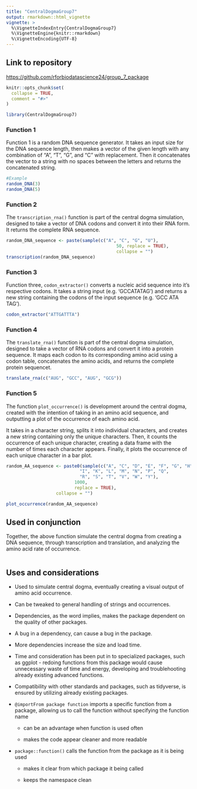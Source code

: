 ```yaml
---
title: "CentralDogmaGroup7"
output: rmarkdown::html_vignette
vignette: >
  %\VignetteIndexEntry{CentralDogmaGroup7}
  %\VignetteEngine{knitr::rmarkdown}
  %\VignetteEncoding{UTF-8}
---
```


## Link to repository

<https://github.com/rforbiodatascience24/group_7_package>

```r
knitr::opts_chunk$set(
  collapse = TRUE,
  comment = "#>"
)
```

```r
library(CentralDogmaGroup7)
```

### Function 1

Function 1 is a random DNA sequence generator. It takes an input size for the DNA sequence length, then makes a vector of the given length with any combination of "A", "T", "G", and "C" with replacement. Then it concatenates the vector to a string with no spaces between the letters and returns the concatenated string.

```r
#Example
random_DNA(3)
random_DNA(5)
```

### Function 2

The `transcription_rna()` function is part of the central dogma simulation, designed to take a vector of DNA codons and convert it into their RNA form. It returns the complete RNA sequence.

```r
random_DNA_sequence <- paste(sample(c("A", "C", "G", "U"),
                                          50, replace = TRUE),
                                          collapse = "")
transcription(random_DNA_sequence)
```

### Function 3

Function three, `codon_extractor()` converts a nucleic acid sequence into it's respective codons. It takes a string input (e.g. 'GCCATATAG') and returns a new string containing the codons of the input sequence (e.g. 'GCC ATA TAG').

```r
codon_extractor("ATTGATTTA")
```

### Function 4

The `translate_rna()` function is part of the central dogma simulation, designed to take a vector of RNA codons and convert it into a protein sequence. It maps each codon to its corresponding amino acid using a codon table, concatenates the amino acids, and returns the complete protein sequencet.

```r
translate_rna(c("AUG", "GCC", "AUG", "GCG"))
```

### Function 5

The function `plot_occurrence()` is development around the central dogma, created with the intention of taking in an amino acid sequence, and outputting a plot of the occurrence of each amino acid.

It takes in a character string, splits it into individual characters, and creates a new string containing only the unique characters. Then, it counts the occurrence of each unique character, creating a data frame with the number of times each character appears. Finally, it plots the occurrence of each unique character in a bar plot.

```r
random_AA_sequence <- paste0(sample(c("A", "C", "D", "E", "F", "G", "H",
                            "I", "K", "L", "M", "N", "P", "Q",
                            "R", "S", "T", "V", "W", "Y"),
                          1000,
                          replace = TRUE),
                   collapse = "")

plot_occurrence(random_AA_sequence)

```

## Used in conjunction

Together, the above function simulate the central dogma from creating a DNA sequence, through transcription and translation, and analyzing the amino acid rate of occurrence.

```r

```

## Uses and considerations

-   Used to simulate central dogma, eventually creating a visual output of amino acid occurrence.

-   Can be tweaked to general handling of strings and occurrences.

-   Dependencies, as the word implies, makes the package dependent on the quality of other packages.

-   A bug in a dependency, can cause a bug in the package.

-   More dependencies increase the size and load time.

-   Time and consideration has been put in to specialized packages, such as ggplot - redoing functions from this package would cause unnecessary waste of time and energy, developing and troublehooting already existing advanced functions.

-   Compatibility with other standards and packages, such as tidyverse, is ensured by utilizing already existing packages.

-   `@importFrom package function` imports a specific function from a package, allowing us to call the function without specifying the function name

    -   can be an advantage when function is used often

    -   makes the code appear cleaner and more readable

-   `package::function()` calls the function from the package as it is being used

    -   makes it clear from which package it being called

    -   keeps the namespace clean
